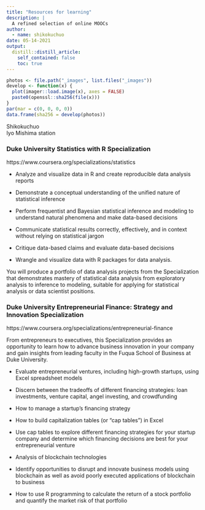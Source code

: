 ```yaml
---
title: "Resources for learning"
description: |
  A refined selection of online MOOCs
author:
  - name: shikokuchuo
date: 05-14-2021
output:
  distill::distill_article:
    self_contained: false
    toc: true
---
```


```r

photos <- file.path("_images", list.files("_images"))
develop <- function(x) {
  plot(imager::load.image(x), axes = FALSE)
  paste0(openssl::sha256(file(x)))
}
par(mar = c(0, 0, 0, 0))
data.frame(sha256 = develop(photos))

```
<aside> Shikokuchuo <br />
Iyo Mishima station</aside>

### Duke University Statistics with R Specialization

https://www.coursera.org/specializations/statistics

- Analyze and visualize data in R and create reproducible data analysis reports

- Demonstrate a conceptual understanding of the unified nature of statistical inference

- Perform frequentist and Bayesian statistical inference and modeling to understand natural phenomena and make data-based decisions

- Communicate statistical results correctly, effectively, and in context without relying on statistical jargon

- Critique data-based claims and evaluate data-based decisions

- Wrangle and visualize data with R packages for data analysis.    

You will produce a portfolio of data analysis projects from the Specialization that demonstrates mastery of statistical data analysis from exploratory analysis to inference to modeling, suitable for applying for statistical analysis or data scientist positions.

### Duke University Entrepreneurial Finance: Strategy and Innovation Specialization

https://www.coursera.org/specializations/entrepreneurial-finance

From entrepreneurs to executives, this Specialization provides an opportunity to learn how to advance business innovation in your company and gain insights from leading faculty in the Fuqua School of Business at Duke University. 

- Evaluate entrepreneurial ventures, including high-growth startups, using Excel spreadsheet models

- Discern between the tradeoffs of different financing strategies: loan investments, venture capital, angel investing, and crowdfunding

- How to manage a startup’s financing strategy

- How to build capitalization tables (or “cap tables”) in Excel

- Use cap tables to explore different financing strategies for your startup company and determine which financing decisions are best for your entrepreneurial venture

- Analysis of blockchain technologies

- Identify opportunities to disrupt and innovate business models using blockchain as well as avoid poorly executed applications of blockchain to business

- How to use R programming to calculate the return of a stock portfolio and quantify the market risk of that portfolio

